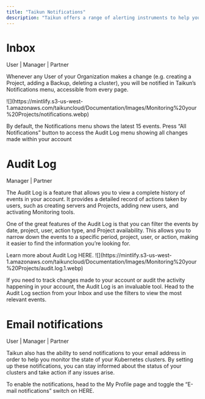 ```yaml
---
title: "Taikun Notifications"
description: "Taikun offers a range of alerting instruments to help you stay informed about the status of your clusters."
---
```


# Inbox

<Icon icon="user" iconType="solid" /> User | <Icon icon="user-tie" iconType="solid" /> Manager | <Icon icon="handshake" iconType="solid" /> Partner

Whenever any User of your Organization makes a change (e.g. creating a Project, adding a Backup, deleting a cluster), you will be notified in Taikun’s Notifications menu, accessible from every page.

<Frame caption="Notifications">
  ![](https://mintlify.s3-us-west-1.amazonaws.com/taikuncloud/Documentation/Images/Monitoring%20your%20Projects/notifications.webp)
</Frame>

By default, the Notifications menu shows the latest 15 events. Press “All Notifications” button to access the Audit Log menu showing all changes made within your account

# Audit Log

<Icon icon="user-tie" iconType="solid" /> Manager | <Icon icon="handshake" iconType="solid" /> Partner

The Audit Log is a feature that allows you to view a complete history of events in your account. It provides a detailed record of actions taken by users, such as creating servers and Projects, adding new users, and activating Monitoring tools.

One of the great features of the Audit Log is that you can filter the events by date, project, user, action type, and Project availability. This allows you to narrow down the events to a specific period, project, user, or action, making it easier to find the information you’re looking for.

<Card title="Audit Log" icon="user" horizontal href="/content/components/card-group">
  Learn more about Audit Log HERE. 
</Card>

<Frame caption="Audit Log">
  ![](https://mintlify.s3-us-west-1.amazonaws.com/taikuncloud/Documentation/Images/Monitoring%20your%20Projects/audit.log.1.webp)
</Frame>

If you need to track changes made to your account or audit the activity happening in your account, the Audit Log is an invaluable tool. Head to the Audit Log section from your Inbox and use the filters to view the most relevant events.

# Email notifications

<Icon icon="user" iconType="solid" /> User | <Icon icon="user-tie" iconType="solid" /> Manager | <Icon icon="handshake" iconType="solid" /> Partner

Taikun also has the ability to send notifications to your email address in order to help you monitor the state of your Kubernetes clusters. By setting up these notifications, you can stay informed about the status of your clusters and take action if any issues arise.

<Card title="My Profile" icon="user" horizontal={true} href="/content/components/card-group">
  To enable the notifications, head to the My Profile page and toggle the “E-mail notifications” switch on HERE.
</Card>